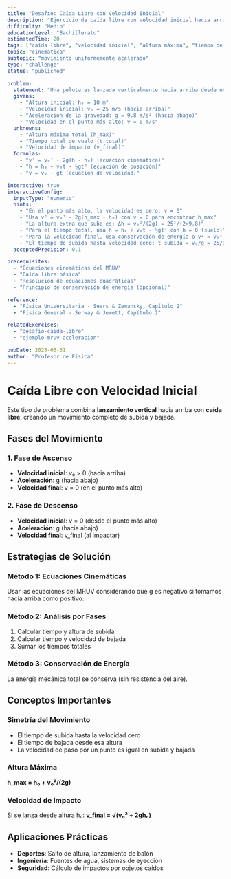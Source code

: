 ```yaml
---
title: "Desafío: Caída Libre con Velocidad Inicial"
description: "Ejercicio de caída libre con velocidad inicial hacia arriba, cálculo de altura máxima y tiempo total"
difficulty: "Medio"
educationLevel: "Bachillerato"
estimatedTime: 20
tags: ["caída libre", "velocidad inicial", "altura máxima", "tiempo de vuelo"]
topic: "cinematica"
subtopic: "movimiento uniformemente acelerado"
type: "challenge"
status: "published"

problem:
  statement: "Una pelota es lanzada verticalmente hacia arriba desde una altura de 10 m con una velocidad inicial de 25 m/s. ¿Cuál es la altura máxima que alcanza? ¿Cuánto tiempo tarda en regresar al suelo? ¿Con qué velocidad impacta el suelo?"
  givens:
    - "Altura inicial: h₀ = 10 m"
    - "Velocidad inicial: v₀ = 25 m/s (hacia arriba)"
    - "Aceleración de la gravedad: g = 9.8 m/s² (hacia abajo)"
    - "Velocidad en el punto más alto: v = 0 m/s"
  unknowns:
    - "Altura máxima total (h_max)"
    - "Tiempo total de vuelo (t_total)"
    - "Velocidad de impacto (v_final)"
  formulas:
    - "v² = v₀² - 2g(h - h₀) (ecuación cinemática)"
    - "h = h₀ + v₀t - ½gt² (ecuación de posición)"
    - "v = v₀ - gt (ecuación de velocidad)"

interactive: true
interactiveConfig:
  inputType: "numeric"
  hints:
    - "En el punto más alto, la velocidad es cero: v = 0"
    - "Usa v² = v₀² - 2g(h_max - h₀) con v = 0 para encontrar h_max"
    - "La altura extra que sube es: Δh = v₀²/(2g) = 25²/(2×9.8)"
    - "Para el tiempo total, usa h = h₀ + v₀t - ½gt² con h = 0 (suelo)"
    - "Para la velocidad final, usa conservación de energía o v² = v₀² + 2gh₀"
    - "El tiempo de subida hasta velocidad cero: t_subida = v₀/g = 25/9.8"
  acceptedPrecision: 0.1

prerequisites:
  - "Ecuaciones cinemáticas del MRUV"
  - "Caída libre básica"
  - "Resolución de ecuaciones cuadráticas"
  - "Principio de conservación de energía (opcional)"

reference:
  - "Física Universitaria - Sears & Zemansky, Capítulo 2"
  - "Física General - Serway & Jewett, Capítulo 2"

relatedExercises:
  - "desafio-caida-libre"
  - "ejemplo-mruv-aceleracion"

pubDate: 2025-05-31
author: "Profesor de Física"
---
```


# Caída Libre con Velocidad Inicial

Este tipo de problema combina **lanzamiento vertical** hacia arriba con **caída libre**, creando un movimiento completo de subida y bajada.

## Fases del Movimiento

### 1. Fase de Ascenso
- **Velocidad inicial**: v₀ > 0 (hacia arriba)
- **Aceleración**: g (hacia abajo)
- **Velocidad final**: v = 0 (en el punto más alto)

### 2. Fase de Descenso
- **Velocidad inicial**: v = 0 (desde el punto más alto)
- **Aceleración**: g (hacia abajo)
- **Velocidad final**: v_final (al impactar)

## Estrategias de Solución

### Método 1: Ecuaciones Cinemáticas
Usar las ecuaciones del MRUV considerando que g es negativo si tomamos hacia arriba como positivo.

### Método 2: Análisis por Fases
1. Calcular tiempo y altura de subida
2. Calcular tiempo y velocidad de bajada
3. Sumar los tiempos totales

### Método 3: Conservación de Energía
La energía mecánica total se conserva (sin resistencia del aire).

## Conceptos Importantes

### Simetría del Movimiento
- El tiempo de subida hasta la velocidad cero
- El tiempo de bajada desde esa altura
- La velocidad de paso por un punto es igual en subida y bajada

### Altura Máxima
**h_max = h₀ + v₀²/(2g)**

### Velocidad de Impacto
Si se lanza desde altura h₀:
**v_final = √(v₀² + 2gh₀)**

## Aplicaciones Prácticas

- **Deportes**: Salto de altura, lanzamiento de balón
- **Ingeniería**: Fuentes de agua, sistemas de eyección
- **Seguridad**: Cálculo de impactos por objetos caídos
